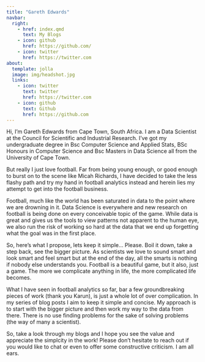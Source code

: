 ```yaml
---
title: "Gareth Edwards"
navbar:
  right:
    - href: index.qmd
      text: My Blogs
    - icon: github
      href: https://github.com/
    - icon: twitter
      href: https://twitter.com
about:
  template: jolla
  image: img/headshot.jpg
  links:
    - icon: twitter
      text: twitter
      href: https://twitter.com
    - icon: github
      text: Github
      href: https://github.com
---
```


::: {.about_me style="align-text: left"}
Hi, I'm Gareth Edwards from Cape Town, South Africa. I am a Data Scientist at the Council for Scientific and Industrial Research. I've got my undergraduate degree in Bsc Computer Science and Applied Stats, BSc Honours in Computer Science and Bsc Masters in Data Science all from the University of Cape Town.

But really I just love football. Far from being young enough, or good enough to burst on to the scene like Micah Richards, I have decided to take the less flashy path and try my hand in football analytics instead and herein lies my attempt to get into the football business.

Football, much like the world has been saturated in data to the point where we are drowning in it. Data Science is everywhere and new research on football is being done on every conceivable topic of the game. While data is great and gives us the tools to view patterns not apparent to the human eye, we also run the risk of working so hard at the data that we end up forgetting what the goal was in the first place.

So, here's what I propose, lets keep it simple... Please. Boil it down, take a step back, see the bigger picture. As scientists we love to sound smart and look smart and feel smart but at the end of the day, all the smarts is nothing if nobody else understands you. Football is a beautiful game, but it also, just a game. The more we complicate anything in life, the more complicated life becomes.

What I have seen in football analytics so far, bar a few groundbreaking pieces of work (thank you Karun), is just a whole lot of over complication. In my series of blog posts I aim to keep it simple and concise. My approach is to start with the bigger picture and then work my way to the data from there. There is no use finding problems for the sake of solving problems (the way of many a scientist).

So, take a look through my blogs and I hope you see the value and appreciate the simplcity in the work! Please don't hesitate to reach out if you would like to chat or even to offer some constructive criticism. I am all ears.
:::

